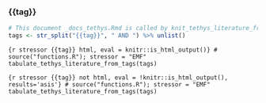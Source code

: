 
### {{tag}}

```r
# This document _docs_tethys.Rmd is called by knit_tethys_literature_from_tags(), which is invoked by report_template.Rmd
tags <- str_split("{{tag}}", " AND ") %>% unlist()
```

```{r stressor {{tag}} html, eval = knitr::is_html_output()}
# source("functions.R"); stressor = "EMF"
tabulate_tethys_literature_from_tags(tags)
```

```{r stressor {{tag}} not html, eval = !knitr::is_html_output(), results='asis'}
# source("functions.R"); stressor = "EMF"
tabulate_tethys_literature_from_tags(tags)
```
